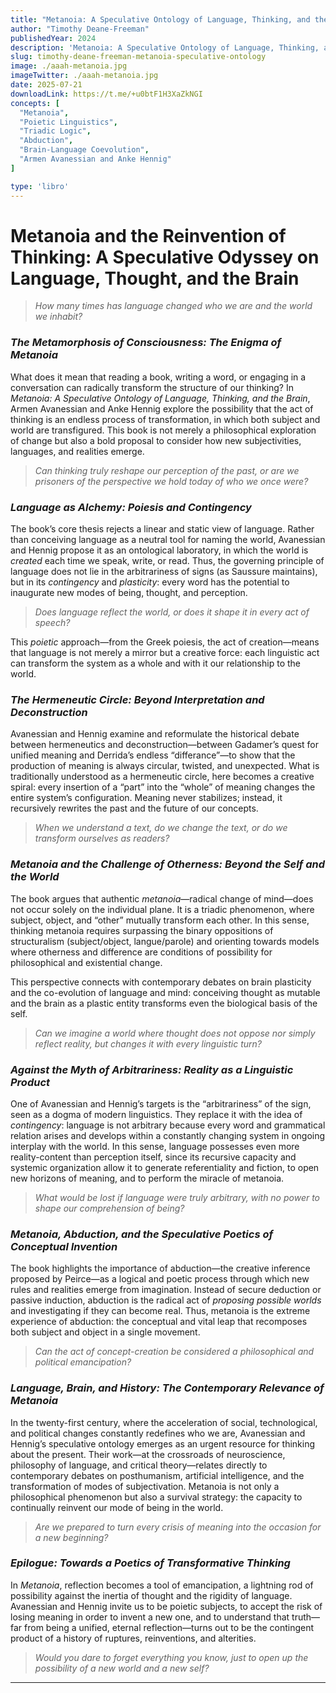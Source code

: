 ```yaml
---
title: "Metanoia: A Speculative Ontology of Language, Thinking, and the Brain"
author: "Timothy Deane-Freeman"
publishedYear: 2024
description: 'Metanoia: A Speculative Ontology of Language, Thinking, and the Brain presents a rigorous exploration of how language operates as a transformative agent, reconceptualizing both subjectivity and reality through the recursive interplay of linguistic poiesis, triadic logic, and the coevolution of cognition and symbolic systems.'
slug: timothy-deane-freeman-metanoia-speculative-ontology
image: ./aaah-metanoia.jpg
imageTwitter: ./aaah-metanoia.jpg
date: 2025-07-21
downloadLink: https://t.me/+u0btF1H3XaZkNGI
concepts: [
  "Metanoia",
  "Poietic Linguistics",
  "Triadic Logic",
  "Abduction",
  "Brain-Language Coevolution",
  "Armen Avanessian and Anke Hennig"
]

type: 'libro'
---
```


# **Metanoia and the Reinvention of Thinking: A Speculative Odyssey on Language, Thought, and the Brain**

>*How many times has language changed who we are and the world we inhabit?*

### _The Metamorphosis of Consciousness: The Enigma of Metanoia_

What does it mean that reading a book, writing a word, or engaging in a conversation can radically transform the structure of our thinking? In *Metanoia: A Speculative Ontology of Language, Thinking, and the Brain*, Armen Avanessian and Anke Hennig explore the possibility that the act of thinking is an endless process of transformation, in which both subject and world are transfigured. This book is not merely a philosophical exploration of change but also a bold proposal to consider how new subjectivities, languages, and realities emerge.

> *Can thinking truly reshape our perception of the past, or are we prisoners of the perspective we hold today of who we once were?*

### _Language as Alchemy: Poiesis and Contingency_

The book’s core thesis rejects a linear and static view of language. Rather than conceiving language as a neutral tool for naming the world, Avanessian and Hennig propose it as an ontological laboratory, in which the world is *created* each time we speak, write, or read. Thus, the governing principle of language does not lie in the arbitrariness of signs (as Saussure maintains), but in its *contingency* and *plasticity*: every word has the potential to inaugurate new modes of being, thought, and perception.

> *Does language reflect the world, or does it shape it in every act of speech?*

This *poietic* approach—from the Greek poiesis, the act of creation—means that language is not merely a mirror but a creative force: each linguistic act can transform the system as a whole and with it our relationship to the world.

### _The Hermeneutic Circle: Beyond Interpretation and Deconstruction_

Avanessian and Hennig examine and reformulate the historical debate between hermeneutics and deconstruction—between Gadamer’s quest for unified meaning and Derrida’s endless “differance”—to show that the production of meaning is always circular, twisted, and unexpected. What is traditionally understood as a hermeneutic circle, here becomes a creative spiral: every insertion of a “part” into the “whole” of meaning changes the entire system’s configuration. Meaning never stabilizes; instead, it recursively rewrites the past and the future of our concepts.

> *When we understand a text, do we change the text, or do we transform ourselves as readers?*

### _Metanoia and the Challenge of Otherness: Beyond the Self and the World_

The book argues that authentic *metanoia*—radical change of mind—does not occur solely on the individual plane. It is a triadic phenomenon, where subject, object, and “other” mutually transform each other. In this sense, thinking metanoia requires surpassing the binary oppositions of structuralism (subject/object, langue/parole) and orienting towards models where otherness and difference are conditions of possibility for philosophical and existential change.

This perspective connects with contemporary debates on brain plasticity and the co-evolution of language and mind: conceiving thought as mutable and the brain as a plastic entity transforms even the biological basis of the self.

> *Can we imagine a world where thought does not oppose nor simply reflect reality, but changes it with every linguistic turn?*

### _Against the Myth of Arbitrariness: Reality as a Linguistic Product_

One of Avanessian and Hennig’s targets is the “arbitrariness” of the sign, seen as a dogma of modern linguistics. They replace it with the idea of *contingency*: language is not arbitrary because every word and grammatical relation arises and develops within a constantly changing system in ongoing interplay with the world. In this sense, language possesses even more reality-content than perception itself, since its recursive capacity and systemic organization allow it to generate referentiality and fiction, to open new horizons of meaning, and to perform the miracle of metanoia.

> *What would be lost if language were truly arbitrary, with no power to shape our comprehension of being?*

### _Metanoia, Abduction, and the Speculative Poetics of Conceptual Invention_

The book highlights the importance of abduction—the creative inference proposed by Peirce—as a logical and poetic process through which new rules and realities emerge from imagination. Instead of secure deduction or passive induction, abduction is the radical act of *proposing possible worlds* and investigating if they can become real. Thus, metanoia is the extreme experience of abduction: the conceptual and vital leap that recomposes both subject and object in a single movement.

> *Can the act of concept-creation be considered a philosophical and political emancipation?*

### _Language, Brain, and History: The Contemporary Relevance of Metanoia_

In the twenty-first century, where the acceleration of social, technological, and political changes constantly redefines who we are, Avanessian and Hennig’s speculative ontology emerges as an urgent resource for thinking about the present. Their work—at the crossroads of neuroscience, philosophy of language, and critical theory—relates directly to contemporary debates on posthumanism, artificial intelligence, and the transformation of modes of subjectivation. Metanoia is not only a philosophical phenomenon but also a survival strategy: the capacity to continually reinvent our mode of being in the world.

> *Are we prepared to turn every crisis of meaning into the occasion for a new beginning?*

### _Epilogue: Towards a Poetics of Transformative Thinking_

In *Metanoia*, reflection becomes a tool of emancipation, a lightning rod of possibility against the inertia of thought and the rigidity of language. Avanessian and Hennig invite us to be poietic subjects, to accept the risk of losing meaning in order to invent a new one, and to understand that truth—far from being a unified, eternal reflection—turns out to be the contingent product of a history of ruptures, reinventions, and alterities.

> *Would you dare to forget everything you know, just to open up the possibility of a new world and a new self?*

---
